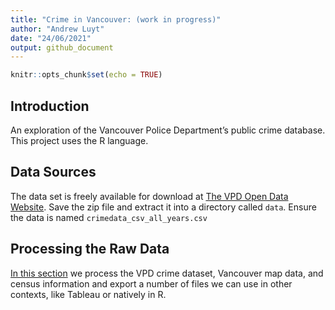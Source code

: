 ```yaml
---
title: "Crime in Vancouver: (work in progress)"
author: "Andrew Luyt"
date: "24/06/2021"
output: github_document
---
```


```r
knitr::opts_chunk$set(echo = TRUE)
```

## Introduction

An exploration of the Vancouver Police Department’s public crime
database. This project uses the R language.

## Data Sources
The data set is freely available for download at [The VPD Open Data
Website](https://geodash.vpd.ca/opendata/).  Save the zip file and extract it
into a directory called `data`. Ensure the data is named
`crimedata_csv_all_years.csv`

## Processing the Raw Data
[In this section](./preprocess_data) we process the VPD crime dataset, Vancouver map data,
and census information and export a number of files we can use in other
contexts, like Tableau or natively in R.

